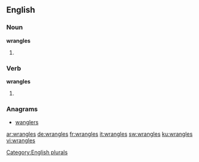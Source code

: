 
==English==

===Noun===
'''wrangles'''

# {{plural of|wrangle}}

===Verb===
'''wrangles'''

# {{third-person singular of|wrangle}}

===Anagrams===
* [[wanglers#English|wanglers]]

[[Category:English plurals]]

[[ar:wrangles]]
[[de:wrangles]]
[[fr:wrangles]]
[[it:wrangles]]
[[sw:wrangles]]
[[ku:wrangles]]
[[vi:wrangles]]